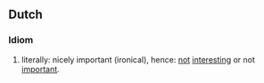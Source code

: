 ==Dutch==

===Idiom===
{{head|nl|idiom}}

# {{lb|nl|Netherlands}} literally: nicely important (ironical), hence: [[not]] [[interest]]ing or not [[important]].